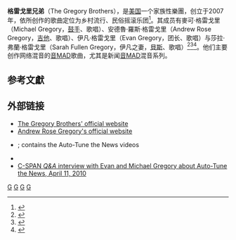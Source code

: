 {{Infobox musical artist <!-- See Wikipedia:WikiProject_Musicians -->
|name=格雷戈里兄弟
|image=The Gregory Brothers at ROFLCon II.jpg
|alt=The Gregory Brothers at ROFLCon II
|caption=格雷戈里兄弟在[[ROFLCon|ROFLCon]] II.，左上：伊凡·格雷戈里；右上：莎拉·弗蘭·格雷戈里；左下：安德魯·羅斯·格雷戈里；右下：麥可·格雷戈里
|image_size=
|background=group_or_band
|alias=
|origin=[[美国|美国]][[布鲁克林|布鲁克林]]
|genre=[[流行_(音樂類型)|流行 (音樂類型)]]<br>[[流行乐|流行乐]]<br>[[Hip_hop|Hip hop]]<br>[[灵魂乐|灵魂乐]]<br>[[摇滚乐|摇滚乐]]<br>[[乡村音乐|乡村音乐]]<br>[[古典音乐|古典音乐]]
|years_active=2007-現在
|label=Gregory Residence Records<ref name="GregoryResidenceRecords">{{cite web|url=http://amiestreet.com/label/gregory-residence-records/|title=Artists on Gregory Residence Records|publisher=[[Amie_Street|Amie Street]]|accessdate=2009-08-10|archive-date=2010-08-09|archive-url=https://web.archive.org/web/20100809063539/http://amiestreet.com/label/gregory-residence-records/|dead-url=no}}</ref>
|associated_acts=
|website=[http://thegregorybrothers.com/ thegregorybrothers.com]
|current_members=麥可·格雷戈里<br />安德魯·羅斯·格雷戈里<br />伊凡·格雷戈里<br />莎拉·弗蘭·格雷戈里<ref name="attn1">{{cite web|url=http://www.youtube.com/watch?v=bduQaCRkgg4|title=Auto-Tune the News #1: march madness. economic woes. pentagon budget cuts|date=2009-04-11|publisher=[[YouTube|YouTube]]|accessdate=2009-07-22|archive-date=2009-08-27|archive-url=https://web.archive.org/web/20090827195509/http://www.youtube.com/watch?v=bduQaCRkgg4|dead-url=no}}</ref>
|past_members=
}}
'''格雷戈里兄弟'''（The Gregory Brothers），是[[美国|美国]]一个家族性樂團，创立于2007年，依所创作的歌曲定位为乡村流行、民俗摇滚乐团<ref name="Facebook">{{cite web|url=http://www.facebook.com/gregorybrothers#/gregorybrothers?v=info|title=The Gregory Brothers: Info|publisher=[[Facebook|Facebook]]|accessdate=2009-07-12|archive-date=2009-09-03|archive-url=https://web.archive.org/web/20090903033203/http://www.facebook.com/gregorybrothers#/gregorybrothers?v=info|dead-url=no}}</ref>。其成员有麥可·格雷戈里（Michael Gregory，[[鼓手|鼓手]]、歌唱）、安德魯·羅斯·格雷戈里（Andrew Rose Gregory，[[吉他|吉他]]、歌唱）、伊凡·格雷戈里（Evan Gregory，团长、歌唱）与莎拉·弗蘭·格雷戈里（Sarah Fullen Gregory，伊凡之妻，[[貝斯|貝斯]]、歌唱）<ref name="TheRumpusMay09">{{cite web|url=http://therumpus.net/2009/05/the-rumpus-mini-interview-with-the-gregory-brothers/|title=The Rumpus Mini-Interview with The Gregory Brothers|last=Tagle|first=Steven|date=2009-05-18|publisher=TheRumpus.net|accessdate=2009-07-15|archive-date=2009-07-15|archive-url=https://web.archive.org/web/20090715062125/http://therumpus.net/2009/05/the-rumpus-mini-interview-with-the-gregory-brothers/|dead-url=no}}</ref><ref name="OSVJuly09">{{cite web|url=http://www.originalsoundversion.com/?p=3565|title=Special Interview With "Auto-Tune the News" Creators, The Gregory Brothers|last=Gann|first=Patrick|date=2009-07-14|publisher=OriginalSoundVersion.com|accessdate=2009-07-15}}{{Dead link|date=2020年1月 |bot=InternetArchiveBot |fix-attempted=yes }}</ref><ref name="GregoryBrothersWebsite">{{cite web|url=http://www.thegregorybrothers.com/|title=The Gregory Brothers|accessdate=2009-07-12|archive-date=2009-07-05|archive-url=https://web.archive.org/web/20090705033259/http://www.thegregorybrothers.com/|dead-url=no}}</ref>。他们主要创作网络混音的[[音MAD|音MAD]]歌曲，尤其是新闻[[音MAD|音MAD]]混音系列。

==参考文獻==
{{Reflist|2}}

==外部链接==
{{Commonscat|The Gregory Brothers|格雷戈里兄弟}}
*[http://www.thegregorybrothers.com/ The Gregory Brothers' official website] {{Wayback|url=http://www.thegregorybrothers.com/ |date=20130910191007 }}
*[http://www.andrewrosegregory.com/ Andrew Rose Gregory's official website] {{Wayback|url=http://www.andrewrosegregory.com/ |date=20130730085841 }}
*{{YouTube user | schmoyoho | Michael Gregory}}; contains the Auto-Tune the News videos
*{{YouTube user | thegregorybrothers | The Gregory Brothers}}
*[http://www.q-and-a.org/Program/?ProgramID=1278 C-SPAN ''Q&A'' interview with Evan and Michael Gregory about Auto-Tune the News, April 11, 2010] {{Wayback|url=http://www.q-and-a.org/Program/?ProgramID=1278 |date=20110804191524 }}

[[Category:美国乡村音乐组合|G]]
[[Category:美国摇滚乐团|G]]
[[Category:YouTube頻道|G]]
[[Category:美國YouTuber|G]]